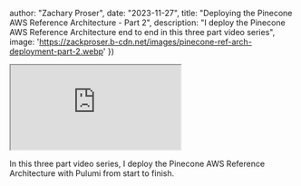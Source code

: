 


  author: "Zachary Proser",
  date: "2023-11-27",
  title: "Deploying the Pinecone AWS Reference Architecture - Part 2",
  description: "I deploy the Pinecone AWS Reference Architecture end to end in this three part video series",
  image: 'https://zackproser.b-cdn.net/images/pinecone-ref-arch-deployment-part-2.webp'
})


<iframe 
  className="youtube-video"
  src="https://www.youtube.com/embed/X17MJe9OU7k"
  title="YouTube video player" 
  allow="fullscreen;">
</iframe>

In this three part video series, I deploy the Pinecone AWS Reference Architecture with Pulumi from start to finish.
